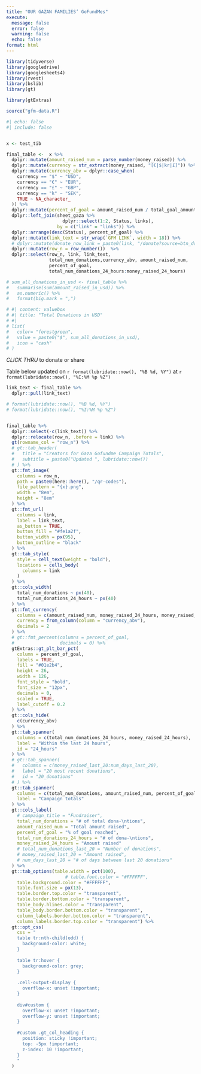 ```yaml
---
title: "OUR GAZAN FAMILIES’ GoFundMes"
execute:
  message: false
  error: false
  warning: false
  echo: false
format: html
---
```




```r

library(tidyverse)
library(googledrive)
library(googlesheets4)
library(rvest)
library(bslib)
library(gt)

library(gtExtras)

```


```r

source("gfm-data.R")

```


```r

#| echo: false
#| include: false


x <- test_tib

final_table <-  x %>% 
  dplyr::mutate(amount_raised_num = parse_number(money_raised)) %>% 
  dplyr::mutate(currency = str_extract(money_raised, "[€|$|kr|£]")) %>% 
  dplyr::mutate(currency_abv = dplyr::case_when(
    currency == "$" ~ "USD",
    currency == "€" ~ "EUR",
    currency == "£" ~ "GBP",
    currency == "k" ~ "SEK",
    TRUE ~ NA_character_
  )) %>% 
  dplyr::mutate(percent_of_goal = amount_raised_num / total_goal_amount*100) %>% 
  dplyr::left_join(sheet_gaza %>% 
                     dplyr::select(1:2, Status, links),
                   by = c("link" = "links")) %>% 
  dplyr::arrange(desc(Status), percent_of_goal) %>%  
  dplyr::mutate(link_text = str_wrap(`GFM LINK`, width = 18)) %>% 
  # dplyr::mutate(donate_now_link = paste0(link, "/donate?source=btn_donate")) %>% 
  dplyr::mutate(row_n = row_number())  %>% 
  dplyr::select(row_n, link, link_text,
                total_num_donations,currency_abv, amount_raised_num, 
                percent_of_goal, 
                total_num_donations_24_hours:money_raised_24_hours)

# sum_all_donations_in_usd <- final_table %>%
#   summarise(sum(amount_raised_in_usd)) %>%
#   as.numeric() %>%
#   format(big.mark = ",")

```


```r
# #| content: valuebox
# #| title: "Total Donations in USD"
# #| 
# list(
#   color= "forestgreen",
#   value = paste0("$", sum_all_donations_in_usd),
#   icon = "cash"
# )
```

*CLICK THRU* to donate or share

Table below updated on `r format(lubridate::now(), "%B %d, %Y")` at `r format(lubridate::now(), "%I:%M %p %Z") `


```r


link_text <- final_table %>%
  dplyr::pull(link_text)

# format(lubridate::now(), "%B %d, %Y")
# format(lubridate::now(), "%I:%M %p %Z")


final_table %>% 
  dplyr::select(-c(link_text)) %>% 
  dplyr::relocate(row_n, .before = link) %>% 
  gt(rowname_col = "row_n") %>% 
  # gt::tab_header(
  #   title = "Creators for Gaza Gofundme Campaign Totals",
  #   subtitle = paste0("Updated ", lubridate::now())
  # ) %>% 
  gt::fmt_image(
    columns = row_n,
    path = paste0(here::here(), "/qr-codes"),
    file_pattern = "{x}.png",
    width = "8em",
    height = "8em"
  ) %>% 
  gt::fmt_url(
    columns = link, 
    label = link_text,
    as_button = TRUE,
    button_fill = "#fe1a2f",
    button_width = px(95),
    button_outline = "black"
  ) %>% 
  gt::tab_style(
    style = cell_text(weight = "bold"),
    locations = cells_body(
      columns = link
    )
  ) %>%   
  gt::cols_width(
    total_num_donations ~ px(40),
    total_num_donations_24_hours ~ px(40)
  ) %>% 
  gt::fmt_currency(
    columns = c(amount_raised_num, money_raised_24_hours, money_raised_24_hours),
    currency = from_column(column = "currency_abv"),
    decimals = 2
  ) %>% 
  # gt::fmt_percent(columns = percent_of_goal,
  #                 decimals = 0) %>%
  gtExtras::gt_plt_bar_pct(
    column = percent_of_goal,
    labels = TRUE,
    fill = "#01e2b4",
    height = 26,
    width = 126,
    font_style = "bold",
    font_size = "12px",
    decimals = 0,
    scaled = TRUE,
    label_cutoff = 0.2
  ) %>%   
  gt::cols_hide(
    c(currency_abv)
  ) %>%
  gt::tab_spanner(
    columns = c(total_num_donations_24_hours, money_raised_24_hours),
    label = "Within the last 24 hours",
    id = "24_hours"
  ) %>% 
  # gt::tab_spanner(
  #   columns = c(money_raised_last_20:num_days_last_20),
  #   label = "20 most recent donations",
  #   id = "20_donations"
  # ) %>%   
  gt::tab_spanner(
    columns = c(total_num_donations, amount_raised_num, percent_of_goal),
    label = "Campaign totals"
  ) %>%     
  gt::cols_label(
    # campaign_title = "Fundraiser",
    total_num_donations = "# of total dona-\ntions",
    amount_raised_num = "Total amount raised",
    percent_of_goal = "% of goal reached",
    total_num_donations_24_hours = "# of dona-\ntions",
    money_raised_24_hours = "Amount raised"
    # total_num_donations_last_20 = "Number of donations",
    # money_raised_last_20 = "Amount raised",
    # num_days_last_20 = "# of days between last 20 donations"
  ) %>% 
  gt::tab_options(table.width = pct(100),
                      # table.font.color = "#FFFFFF",
    table.background.color = "#FFFFFF",
    table.font.size = px(13),
    table.border.top.color = "transparent",
    table.border.bottom.color = "transparent",
    table_body.hlines.color = "transparent",
    table_body.border.bottom.color = "transparent",
    column_labels.border.bottom.color = "transparent",
    column_labels.border.top.color = "transparent") %>% 
  gt::opt_css(
    css = "
    table tr:nth-child(odd) {
      background-color: white;
    }
      
    table tr:hover {
      background-color: grey;
    }
    
    .cell-output-display {
      overflow-x: unset !important;
    }
    
    div#custom {
      overflow-x: unset !important;
      overflow-y: unset !important;
    }
    
    #custom .gt_col_heading {
      position: sticky !important;
      top: -5px !important;
      z-index: 10 !important;
    }
    "
  )



```
